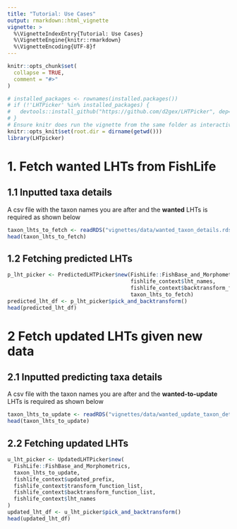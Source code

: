 ```yaml
---
title: "Tutorial: Use Cases"
output: rmarkdown::html_vignette
vignette: >
  %\VignetteIndexEntry{Tutorial: Use Cases}
  %\VignetteEngine{knitr::rmarkdown}
  %\VignetteEncoding{UTF-8}f
---
```


```r
knitr::opts_chunk$set(
  collapse = TRUE,
  comment = "#>"
)
```

```r
# installed_packages <- rownames(installed.packages())
# if (!'LHTPicker' %in% installed_packages) {
#   devtools::install_github("https://github.com/d2gex/LHTPicker", dep=TRUE)
# }
# Ensure knitr does run the vignette from the same folder as interactively
knitr::opts_knit$set(root.dir = dirname(getwd()))
library(LHTpicker)
```

# 1. Fetch wanted LHTs from FishLife

## 1.1 Inputted taxa details

A csv file with the taxon names you are after and the **wanted** LHTs is required as shown below
```r
taxon_lhts_to_fetch <- readRDS("vignettes/data/wanted_taxon_details.rds")
head(taxon_lhts_to_fetch)
```

## 1.2 Fetching predicted LHTs
```r
p_lht_picker <- PredictedLHTPicker$new(FishLife::FishBase_and_Morphometrics,
                                       fishlife_context$lht_names,
                                       fishlife_context$backtransform_function_list,
                                       taxon_lhts_to_fetch)
predicted_lht_df <- p_lht_picker$pick_and_backtransform()
head(predicted_lht_df)
```
# 2 Fetch updated LHTs given new data

## 2.1 Inputted predicting taxa details
A csv file with the taxon names you are after and the **wanted-to-update** LHTs is required as shown below
```r
taxon_lhts_to_update <- readRDS("vignettes/data/wanted_update_taxon_details.rds")
head(taxon_lhts_to_update)
```
## 2.2 Fetching updated LHTs
```r

u_lht_picker <- UpdatedLHTPicker$new(
  FishLife::FishBase_and_Morphometrics,
  taxon_lhts_to_update,
  fishlife_context$updated_prefix,
  fishlife_context$transform_function_list,
  fishlife_context$backtransform_function_list,
  fishlife_context$lht_names
)
updated_lht_df <- u_lht_picker$pick_and_backtransform()
head(updated_lht_df)
```
